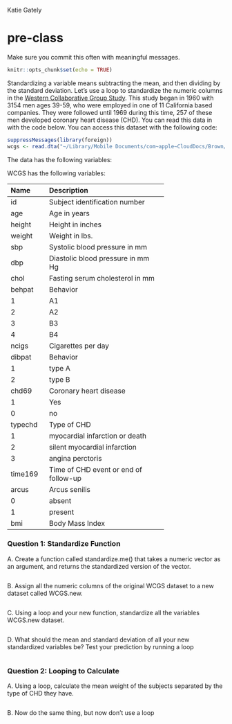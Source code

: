 Katie Gately 

# pre-class


Make sure you commit this often with meaningful messages. 

```r
knitr::opts_chunk$set(echo = TRUE)
```


Standardizing a variable means subtracting the mean, and then dividing by the standard deviation. Let’s use a loop to standardize the numeric columns in the [Western Collaborative Group Study](https://clinicaltrials.gov/ct2/show/NCT00005174). This study began in 1960 with 3154 men ages 39-59, who were employed in one of 11 California based companies. They were followed until 1969 during this time, 257 of these men developed coronary heart disease (CHD). You can read this data in with the code below. You can access this dataset with the following code:

```r
suppressMessages(library(foreign))
wcgs <- read.dta("~/Library/Mobile Documents/com~apple~CloudDocs/Brown/2560 R/PreClass work/Pre-Class/Week 05/wcgs2 (1).dta")
```

The data has the following variables:



WCGS has the following variables:

-----------------------------------------------------------
Name    Description
------- -------------------------------------------
id      Subject identification number

age     Age in years

height  Height in inches

weight  Weight in lbs.

sbp     Systolic blood pressure in mm 

dbp     Diastolic blood pressure in mm Hg

chol    Fasting serum cholesterol in mm 

behpat  Behavior

  1       A1

  2       A2

  3       B3

  4       B4

ncigs   Cigarettes per day

dibpat  Behavior

1       type A

2       type B

chd69   Coronary heart disease

1       Yes

0       no

typechd Type of CHD

1       myocardial infarction or death

2       silent myocardial infarction

3       angina perctoris

time169 Time of CHD event or end of follow-up

arcus   Arcus senilis

0       absent

1       present

bmi     Body Mass Index
-----------------------------------------------------------




### Question 1: Standardize Function

A. Create a function called standardize.me() that takes a numeric vector as an argument, and returns the standardized version of the vector. 

```r

```

B. Assign all the numeric columns of the original WCGS dataset to a new dataset called WCGS.new.

```r

```

C. Using a loop and your new function, standardize all the variables WCGS.new dataset.

```r

```

D. What should the mean and standard deviation of all your new standardized variables be? Test your prediction by running a loop

```r

```

### Question 2: Looping to Calculate

A. Using a loop, calculate the mean weight of the subjects separated by the type of CHD they have.

```r

```

B. Now do the same thing, but now don’t use a loop

```r

```

